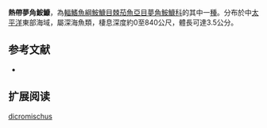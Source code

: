 {{Speciesbox
| name = 熱帶夢角鮟鱇
| image = 
| image_caption = 
| status = NE
| status_system = IUCN3.1
| genus = Oneirodes
| species = dicromischus
| authority = [[Pietsch|Pietsch]], 1974
| synonyms = *''Dolopichthys cristatus''<br /><small>Regan & Trewavas, 1932</small>
}}

'''熱帶夢角鮟鱇'''，為[[輻鰭魚綱|輻鰭魚綱]][[鮟鱇目|鮟鱇目]][[棘茄魚亞目|棘茄魚亞目]][[夢角鮟鱇科|夢角鮟鱇科]]的其中一[[種|種]]。分布於中[[太平洋|太平洋]]東部海域，屬深海魚類，棲息深度約0至840公尺，體長可達3.5公分。

==参考文献==
*{{FishBase_species|genus=Oneirodes|species=dicromischus|year=2011|month=12}}

== 扩展阅读 ==
{{refbegin}}
{{wikispecies-inline|Oneirodes dicromischus|熱帶夢角鮟鱇}}
{{refend}}
{{Taxonbar|from=Q2320669}}

[[Category:夢角鮟鱇屬|dicromischus]]